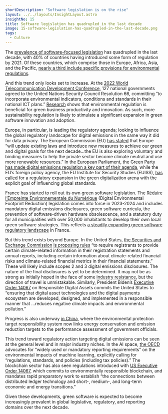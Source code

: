 ```yaml
---
shortDescription: "Software legislation is on the rise"
layout: ../../layouts/InsightLayout.astro
insightNo: 15
title: Software legislation has quadrupled in the last decade
image: 15-software-legislation-has-quadrupled-in-the-last-decade.png
tags:
  - Culture
---
```


The [prevalence of software-focused legislation](https://datahub.itu.int/data/?e=&c=701&i=100090&s=12604) has quadrupled in the last decade, with 40% of countries having introduced some form of regulation by 2021. Of these countries, which comprise those in Europe, Africa, Asia, and the Pacific, [nearly a third include specific provisions for environmental regulations](https://datahub.itu.int/data/?e=&c=701&i=100090&s=12604&d=Areas+covered).

And this trend only looks set to increase. At the [2022 World Telecommunication Development Conference](https://www.itu.int/dms_pub/itu-d/md/18/wtdc21/c/D18-WTDC21-C-0103!R1!PDF-E.pdf), 127 national governments agreed to the United Nations Security Council Resolution 66, committing “to incorporate environmental indicators, conditions and standards in their national ICT plans.” [Research](https://www.sciencedirect.com/science/article/abs/pii/S0301421519303866) shows that environmental regulation is beneficial for green business productivity and innovation. As such, more sustainability regulation is likely to stimulate a significant expansion in green software innovation and adoption.

Europe, in particular, is leading the regulatory agenda; looking to influence the global regulatory landscape for digital emissions in the same way it did for data privacy. The European Commission (EU) [has stated](https://digital-strategy.ec.europa.eu/en/policies/green-digital) that Europe “will update existing laws and introduce new measures to achieve our green and digital goals for the next decade…the EU is also exploring voluntary and binding measures to help the private sector become climate neutral and use more renewable resources.” In the European Parliament, the Green Party [has made digital emissions regulation a key part of their agenda](https://www.greens-efa.eu/en/article/document/need-of-environmental-data-and-standards-for-the-ict-sector), while the EU’s foreign policy agency, the EU Institute for Security Studies (EUISS), [has called](https://op.europa.eu/en/publication-detail/-/publication/39411cd6-5320-11ec-91ac-01aa75ed71a1/language-en) for a regulatory expansion in the green digitalization arena with the explicit goal of influencing global standards.

France has started to roll out its own green software legislation. The [Réduire l’Empreinte Environnementale du Numérique](https://www.vie-publique.fr/loi/278056-loi-15-novembre2021-reen-reduire-empreinte-environnementale-du-numerique) (Digital Environmental Footprint Reduction) legislation comes into force in 2023-2024 and includes mandatory digital emissions disclosures, green software curricula, the prevention of software-driven hardware obsolescence, and a statutory duty for all municipalities with over 50,000 inhabitants to develop their own local green software strategies. This reflects [a steadily expanding green software regulatory landscape](https://github.com/supertanuki/numeriqueEcoResponsable#r%C3%A9glementaires) in France.

But this trend exists beyond Europe. In the United States, [the Securities and Exchange Commission](https://www.sec.gov/news/press-release/2022-46) [is proposing rules](https://www.govinfo.gov/content/pkg/FR-2022-04-11/pdf/2022-06342.pdf) “to require registrants to provide certain climate-related information in their registration statements and annual reports, including certain information about climate-related financial risks and climate-related financial metrics in their financial statements.” These will likely include scopes 2 and 3 digital emissions disclosures. The nature of the final disclosures is yet to be determined. It may not be as strong as initially hoped in the face of some [industry resistance](https://www.itic.org/documents/environment/2022-06-17ITISECletter.final.pdf), but the direction of travel is unmistakable. Similarly, President Biden’s [Executive Order 14067](https://www.presidency.ucsb.edu/documents/executive-order-14067-ensuring-responsible-development-digital-assets) on Responsible Digital Assets commits the United States to “ensuring that digital asset technologies and the digital payments ecosystem are developed, designed, and implemented in a responsible manner that …reduces negative climate impacts and environmental pollution.”

Progress is also underway [in China](https://www.mdpi.com/2071-1050/14/20/13431), where the environmental protection target responsibility system now links energy conservation and emission reduction targets to the performance assessment of government officials.

This trend toward regulatory action targeting digital emissions can be seen at the general level and in major industry niches. In the AI space, [the OECD](https://www.oecd-ilibrary.org/science-and-technology/measuring-the-environmental-impacts-of-artificial-intelligence-compute-and-applications_7babf571-en) advocates for “widely used or mandatory reporting requirements” on the environmental impacts of machine learning, explicitly calling for “regulations, standards, and policies (including tax policies).” The blockchain sector has also seen regulations introduced with [US Executive Order 14067](https://www.presidency.ucsb.edu/documents/executive-order-14067-ensuring-responsible-development-digital-assets), which commits to environmentally responsible blockchain, and mandates rapid preparatory work to establish “the connections between distributed ledger technology and short-, medium-, and long-term economic and energy transitions.”

Given these developments, green software is expected to become increasingly prevalent in global legislative, regulatory, and reporting domains over the next decade.